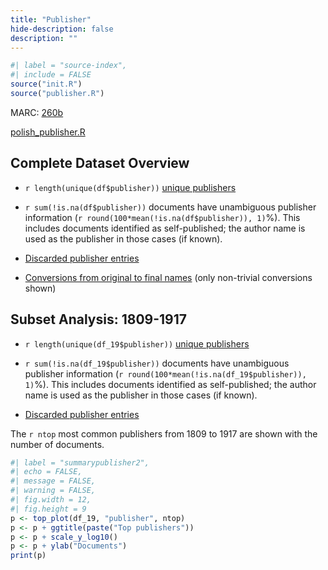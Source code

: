 ```yaml
---
title: "Publisher"
hide-description: false
description: ""
---
```


```r
#| label = "source-index",
#| include = FALSE
source("init.R")
source("publisher.R")
```

MARC: [260b](https://www.loc.gov/marc/bibliographic/bd260.html)

[polish_publisher.R](https://github.com/fennicahub/fennica/blob/master/R/polish_publisher.R)

## Complete Dataset Overview

-   `r length(unique(df$publisher))` [unique publishers](dataTable/data_table.html?path=../output.tables/publisher_accepted.csv)

-   `r sum(!is.na(df$publisher))` documents have unambiguous publisher information (`r round(100*mean(!is.na(df$publisher)), 1)`%). This includes documents identified as self-published; the author name is used as the publisher in those cases (if known).

-   [Discarded publisher entries](dataTable/data_table.html?path=../output.tables/publisher_discarded.csv)

-   [Conversions from original to final names](dataTable/data_table.html?path=../output.tables/publisher_conversion_nontrivial.csv) (only non-trivial conversions shown)

## Subset Analysis: 1809-1917

-   `r length(unique(df_19$publisher))` [unique publishers](dataTable/data_table.html?path=../output.tables/publisher_accepted_19.csv)

-   `r sum(!is.na(df_19$publisher))` documents have unambiguous publisher information (`r round(100*mean(!is.na(df_19$publisher)), 1)`%). This includes documents identified as self-published; the author name is used as the publisher in those cases (if known).

-   [Discarded publisher entries](dataTable/data_table.html?path=../output.tables/publisher_discarded_19.csv)

The `r ntop` most common publishers from 1809 to 1917 are shown with the number of documents.

```r
#| label = "summarypublisher2",
#| echo = FALSE,
#| message = FALSE,
#| warning = FALSE,
#| fig.width = 12,
#| fig.height = 9
p <- top_plot(df_19, "publisher", ntop)
p <- p + ggtitle(paste("Top publishers"))
p <- p + scale_y_log10()
p <- p + ylab("Documents")
print(p)
```
